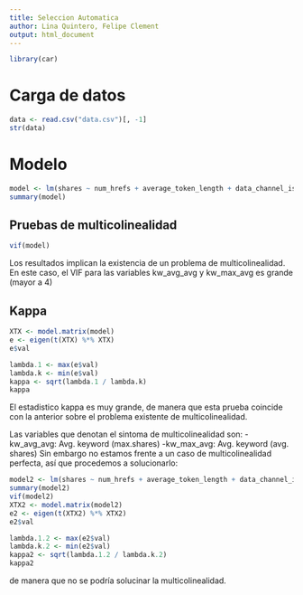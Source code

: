 ```yaml
---
title: Seleccion Automatica
author: Lina Quintero, Felipe Clement
output: html_document
---
```


```r
library(car)
```

# Carga de datos

```r
data <- read.csv("data.csv")[, -1]
str(data)
```

# Modelo

```r
model <- lm(shares ~ num_hrefs + average_token_length + data_channel_is_entertainment + kw_min_min + kw_min_avg + kw_max_avg + kw_avg_avg + self_reference_min_shares + max_negative_polarity, data)
summary(model)
```

## Pruebas de multicolinealidad

```r
vif(model)
```
Los resultados implican la existencia de un problema de multicolinealidad. En este caso, el VIF para las variables kw_avg_avg y kw_max_avg es grande (mayor a 4)

## Kappa

```r
XTX <- model.matrix(model)
e <- eigen(t(XTX) %*% XTX)
e$val

lambda.1 <- max(e$val)
lambda.k <- min(e$val)
kappa <- sqrt(lambda.1 / lambda.k)
kappa
```
El estadistico kappa es muy grande, de manera que esta prueba coincide con la anterior sobre el problema existente de multicolinealidad.

Las variables que denotan el sintoma de multicolinealidad son: 
-kw_avg_avg: Avg. keyword (max.shares)
-kw_max_avg: Avg. keyword (avg. shares)
Sin embargo no estamos frente a un caso de multicolinealidad perfecta, así que procedemos a solucionarlo:

```r
model2 <- lm(shares ~ num_hrefs + average_token_length + data_channel_is_entertainment + kw_min_min + kw_min_avg + kw_max_avg +  self_reference_min_shares + max_negative_polarity, data)
summary(model2)
vif(model2)
XTX2 <- model.matrix(model2)
e2 <- eigen(t(XTX2) %*% XTX2)
e2$val

lambda.1.2 <- max(e2$val)
lambda.k.2 <- min(e2$val)
kappa2 <- sqrt(lambda.1.2 / lambda.k.2)
kappa2
```

de manera que no se podría solucinar la multicolinealidad.

